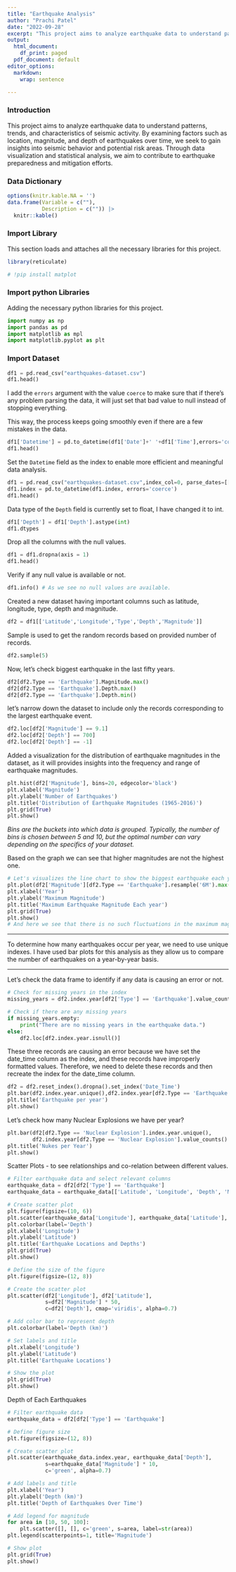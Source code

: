 ```yaml
---
title: "Earthquake Analysis"
author: "Prachi Patel"
date: "2022-09-28"
excerpt: "This project aims to analyze earthquake data to understand patterns, trends, and characteristics of seismic activity. By examining factors such as location, magnitude, and depth of earthquakes over time, we seek to gain insights into seismic behavior and potential risk areas. Through data visualization and statistical analysis, we aim to contribute to earthquake preparedness and mitigation efforts."
output:
  html_document:
    df_print: paged
  pdf_document: default
editor_options: 
  markdown: 
    wrap: sentence

---
```


### Introduction

This project aims to analyze earthquake data to understand patterns, trends, and characteristics of seismic activity. By examining factors such as location, magnitude, and depth of earthquakes over time, we seek to gain insights into seismic behavior and potential risk areas. Through data visualization and statistical analysis, we aim to contribute to earthquake preparedness and mitigation efforts.

### Data Dictionary

```r
options(knitr.kable.NA = '')
data.frame(Variable = c(""),
           Description = c("")) |>
  knitr::kable()
```

### Import Library

This section loads and attaches all the necessary libraries for this project.

```r
library(reticulate)
```

```python
# !pip install matplot
```

### Import python Libraries

Adding the necessary python libraries for this project.

```python
import numpy as np
import pandas as pd
import matplotlib as mpl
import matplotlib.pyplot as plt
```

### Import Dataset

```python
df1 = pd.read_csv("earthquakes-dataset.csv")
df1.head()
```

I add the `errors` argument with the value `coerce` to make sure that if there's any problem parsing the data, it will just set that bad value to null instead of stopping everything. 

This way, the process keeps going smoothly even if there are a few mistakes in the data.

```python
df1['Datetime'] = pd.to_datetime(df1['Date']+' '+df1['Time'],errors='coerce')
df1.head()
```

Set the `Datetime` field as the index to enable more efficient and meaningful data analysis.

```python
df1 = pd.read_csv("earthquakes-dataset.csv",index_col=0, parse_dates=[['Date','Time']])
df1.index = pd.to_datetime(df1.index, errors='coerce')
df1.head()
```

Data type of the `Depth` field is currently set to float, I have changed it to int.

```python
df1['Depth'] = df1['Depth'].astype(int)
df1.dtypes
```

Drop all the columns with the null values.

```python
df1 = df1.dropna(axis = 1)
df1.head()
```

Verify if any null value is available or not.

```python
df1.info() # As we see no null values are available.
```

Created a new dataset having important columns such as latitude, longitude, type, depth and magnitude.

```python
df2 = df1[['Latitude','Longitude','Type','Depth','Magnitude']]
```

Sample is used to get the random records based on provided number of records.

```python
df2.sample(5)
```

Now, let's check biggest earthquake in the last fifty years.

```python
df2[df2.Type == 'Earthquake'].Magnitude.max()
df2[df2.Type == 'Earthquake'].Depth.max()
df2[df2.Type == 'Earthquake'].Depth.min()
```

let's narrow down the dataset to include only the records corresponding to the largest earthquake event.

```python
df2.loc[df2['Magnitude'] == 9.1]
df2.loc[df2['Depth'] == 700]
df2.loc[df2['Depth'] == -1]
```

Added a visualization for the distribution of earthquake magnitudes in the dataset, as it will provides insights into the frequency and range of earthquake magnitudes.

```python
plt.hist(df2['Magnitude'], bins=20, edgecolor='black')
plt.xlabel('Magnitude')
plt.ylabel('Number of Earthquakes')
plt.title('Distribution of Earthquake Magnitudes (1965-2016)')
plt.grid(True)
plt.show()
```

*Bins are the buckets into which data is grouped. Typically, the number of bins is chosen between 5 and 10, but the optimal number can vary depending on the specifics of your dataset.*


Based on the graph we can see that higher magnitudes are not the highest one.

```python
# Let's visualizes the line chart to show the biggest earthquake each year changes over time.
plt.plot(df2['Magnitude'][df2.Type == 'Earthquake'].resample('6M').max())
plt.xlabel('Year')
plt.ylabel('Maximum Magnitude')
plt.title('Maximum Earthquake Magnitude Each year')
plt.grid(True)
plt.show()
# And here we see that there is no such fluctuations in the maximum magnitudes.
```

-------------------------------------------------------------------------------------

To determine how many earthquakes occur per year, we need to use unique indexes. I have used bar plots for this analysis as they allow us to compare the number of earthquakes on a year-by-year basis.

-----------------------------------------------------------------------------------

Let's check the data frame to identify if any data is causing an error or not.

```python
# Check for missing years in the index
missing_years = df2.index.year[df2['Type'] == 'Earthquake'].value_counts().sort_index()

# Check if there are any missing years
if missing_years.empty:
    print("There are no missing years in the earthquake data.")
else:
    df2.loc[df2.index.year.isnull()]

```

These three records are causing an error because we have set the date_time column as the index, and these records have improperly formatted values. Therefore, we need to delete these records and then recreate the index for the date_time column.

```python
df2 = df2.reset_index().dropna().set_index('Date_Time')
plt.bar(df2.index.year.unique(),df2.index.year[df2.Type == 'Earthquake'].value_counts().sort_index())
plt.title('Earthquake per year')
plt.show()
```

Let's check how many Nuclear Explosions we have per year?

```python
plt.bar(df2[df2.Type == 'Nuclear Explosion'].index.year.unique(),
        df2.index.year[df2.Type == 'Nuclear Explosion'].value_counts().sort_index())
plt.title('Nukes per Year')
plt.show()
```

Scatter Plots - to see relationships and co-relation between different values.

```python
# Filter earthquake data and select relevant columns
earthquake_data = df2[df2['Type'] == 'Earthquake']
earthquake_data = earthquake_data[['Latitude', 'Longitude', 'Depth', 'Magnitude']]

# Create scatter plot
plt.figure(figsize=(10, 6))
plt.scatter(earthquake_data['Longitude'], earthquake_data['Latitude'], c=earthquake_data['Depth'], cmap='viridis', alpha=0.7)
plt.colorbar(label='Depth')
plt.xlabel('Longitude')
plt.ylabel('Latitude')
plt.title('Earthquake Locations and Depths')
plt.grid(True)
plt.show()
```

```python
# Define the size of the figure
plt.figure(figsize=(12, 8))

# Create the scatter plot
plt.scatter(df2['Longitude'], df2['Latitude'], 
            s=df2['Magnitude'] * 50, 
            c=df2['Depth'], cmap='viridis', alpha=0.7)

# Add color bar to represent depth
plt.colorbar(label='Depth (km)')

# Set labels and title
plt.xlabel('Longitude')
plt.ylabel('Latitude')
plt.title('Earthquake Locations')

# Show the plot
plt.grid(True)
plt.show()
```

Depth of Each Earthquakes

```python
# Filter earthquake data
earthquake_data = df2[df2['Type'] == 'Earthquake']

# Define figure size
plt.figure(figsize=(12, 8))

# Create scatter plot
plt.scatter(earthquake_data.index.year, earthquake_data['Depth'], 
            s=earthquake_data['Magnitude'] * 10, 
            c='green', alpha=0.7)

# Add labels and title
plt.xlabel('Year')
plt.ylabel('Depth (km)')
plt.title('Depth of Earthquakes Over Time')

# Add legend for magnitude
for area in [10, 50, 100]:
    plt.scatter([], [], c='green', s=area, label=str(area))
plt.legend(scatterpoints=1, title='Magnitude')

# Show plot
plt.grid(True)
plt.show()
```

